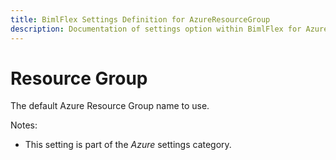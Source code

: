 ---
title: BimlFlex Settings Definition for AzureResourceGroup
description: Documentation of settings option within BimlFlex for AzureResourceGroup
---
<head>
  <meta name="varigenceProduct" content="BimlFlex"></meta>
  <meta name="varigenceArticleType" content="Reference"></meta>
</head>


# Resource Group

The default Azure Resource Group name to use.

Notes:

* This setting is part of the *Azure* settings category.

